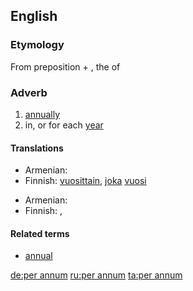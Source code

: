 ==English==

===Etymology===
From {{etyl|la|en}} preposition {{term|per||lang=la|during}} + {{term|annum||lang=la}}, the {{accusative}} {{singular}} of {{term|annus||lang=la|year}}

===Adverb===
{{en-adv|pos=[[per]] [[annum]]|-}}

# [[annually]]
# in, or for each [[year]]

====Translations====
{{trans-top|annually}}
* Armenian: {{t|hy|տարեկան|tr=tarekan|sc=Armn}}
* Finnish: [[vuosittain]], [[joka]] [[vuosi]]
{{trans-mid}}
{{trans-bottom}}

{{trans-top|in, or for each year}}
* Armenian: {{t|hy|տարեկան|tr=tarekan|sc=Armn}}
* Finnish: {{t-|fi|vuosittain}}, {{t+|fi|vuosi|alt=vuodessa}}
{{trans-mid}}
{{trans-bottom}}

====Related terms====
* [[annual]]

[[de:per annum]]
[[ru:per annum]]
[[ta:per annum]]